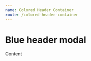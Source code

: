 ```yaml
---
name: Colored Header Container
route: /colored-header-container
---
```



# Blue header modal

<Playground>
  <ColoredHeaderContainer icon="cog" title="Blue Header Modal">
    <div
      style={{
        width: 200,
        height: 200,
        backgroundColor: 'grey',
        textAlign: 'center',
      }}
    >
      Content
    </div>
  </ColoredHeaderContainer>
</Playground>
